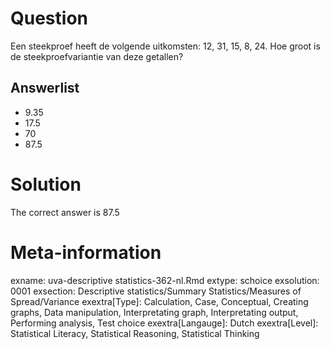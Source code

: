 Question
========

Een steekproef heeft de volgende uitkomsten: 12, 31, 15, 8, 24. Hoe groot is de steekproefvariantie van deze getallen? 

Answerlist
----------
* 9.35
* 17.5
* 70
* 87.5

Solution
========

The correct answer is  87.5 

Meta-information
================
exname: uva-descriptive statistics-362-nl.Rmd 
extype: schoice 
exsolution: 0001 
exsection: Descriptive statistics/Summary Statistics/Measures of Spread/Variance
exextra[Type]: Calculation, Case, Conceptual, Creating graphs, Data manipulation, Interpretating graph, Interpretating output, Performing analysis, Test choice 
exextra[Langauge]: Dutch 
exextra[Level]: Statistical Literacy, Statistical Reasoning, Statistical Thinking 

